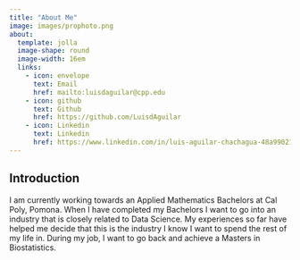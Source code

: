 ```yaml
---
title: "About Me"
image: images/prophoto.png
about:
  template: jolla
  image-shape: round
  image-width: 16em
  links: 
    - icon: envelope
      text: Email
      href: mailto:luisdaguilar@cpp.edu
    - icon: github
      text: Github
      href: https://github.com/LuisdAguilar
    - icon: Linkedin
      text: Linkedin
      href: https://www.linkedin.com/in/luis-aguilar-chachagua-48a990212/
---
```


## Introduction

I am currently working towards an Applied Mathematics Bachelors at Cal Poly, Pomona. When I have completed my Bachelors I want to go into an industry that is closely related to Data Science. My experiences so far have helped me decide that this is the industry I know I want to spend the rest of my life in. During my job, I want to go back and achieve a Masters in Biostatistics.
